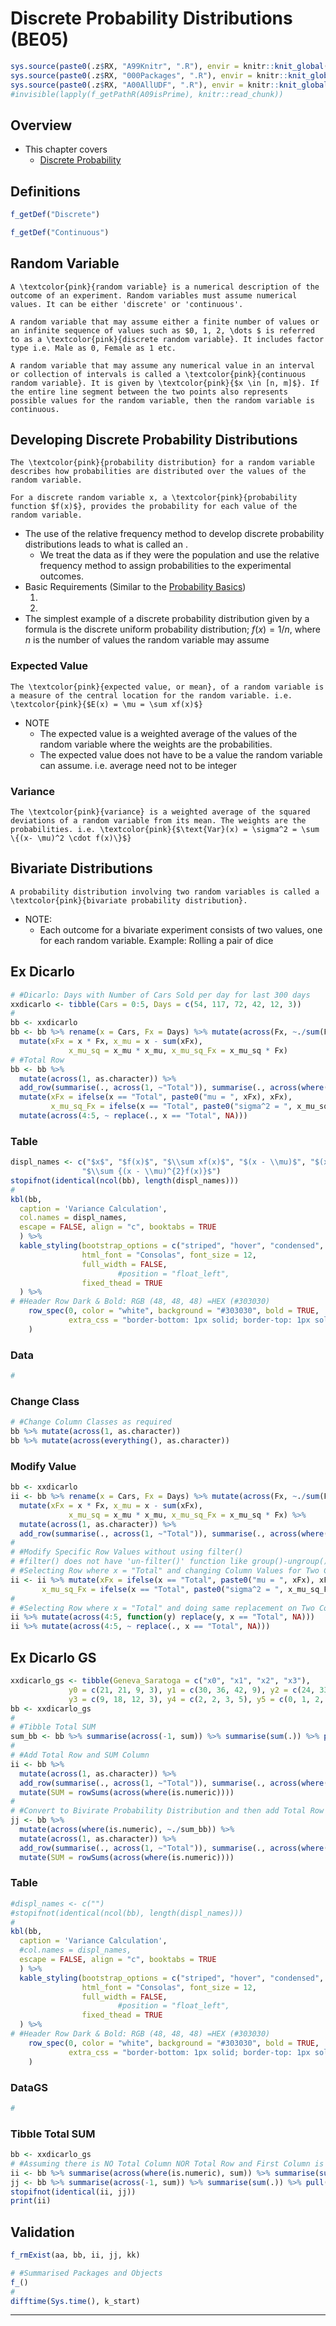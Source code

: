 # Discrete Probability Distributions (BE05) {#be05}

```r
sys.source(paste0(.z$RX, "A99Knitr", ".R"), envir = knitr::knit_global())
sys.source(paste0(.z$RX, "000Packages", ".R"), envir = knitr::knit_global())
sys.source(paste0(.z$RX, "A00AllUDF", ".R"), envir = knitr::knit_global())
#invisible(lapply(f_getPathR(A09isPrime), knitr::read_chunk))
```

## Overview

- This chapter covers 
  - [Discrete Probability](#discrete-prob-be05 "be05")

## Definitions

```r
f_getDef("Discrete")
```

```r
f_getDef("Continuous")
```

## Random Variable

```definition
A \textcolor{pink}{random variable} is a numerical description of the outcome of an experiment. Random variables must assume numerical values. It can be either 'discrete' or 'continuous'.
```

```definition
A random variable that may assume either a finite number of values or an infinite sequence of values such as $0, 1, 2, \dots $ is referred to as a \textcolor{pink}{discrete random variable}. It includes factor type i.e. Male as 0, Female as 1 etc.
```

```definition
A random variable that may assume any numerical value in an interval or collection of intervals is called a \textcolor{pink}{continuous random variable}. It is given by \textcolor{pink}{$x \in [n, m]$}. If the entire line segment between the two points also represents possible values for the random variable, then the random variable is continuous.
```

## Developing Discrete Probability Distributions {#discrete-prob-be05}

```definition
The \textcolor{pink}{probability distribution} for a random variable describes how probabilities are distributed over the values of the random variable.
```

```definition
For a discrete random variable x, a \textcolor{pink}{probability function $f(x)$}, provides the probability for each value of the random variable.
```

- The use of the relative frequency method to develop discrete probability distributions leads to what is called an \textcolor{pink}{empirical discrete distribution}.
  - We treat the data as if they were the population and use the relative frequency method to assign probabilities to the experimental outcomes.

- Basic Requirements (Similar to the [Probability Basics](#assign-probability-be04 "be04"))
  1. \textcolor{pink}{$f(x) \geq 0$}
  1. \textcolor{pink}{$\sum {f(x)} = 1$}
- The simplest example of a discrete probability distribution given by a formula is the discrete uniform probability distribution; $f(x) = 1/n$, where $n$ is the number of values the random variable may assume

### Expected Value

```definition
The \textcolor{pink}{expected value, or mean}, of a random variable is a measure of the central location for the random variable. i.e. \textcolor{pink}{$E(x) = \mu = \sum xf(x)$}
```

- NOTE
  - The expected value is a weighted average of the values of the random variable where the weights are 
the probabilities.
  - The expected value does not have to be a value the random variable can assume. i.e. average need not to be integer
  
### Variance 

```definition
The \textcolor{pink}{variance} is a weighted average of the squared deviations of a random variable from its mean. The weights are the probabilities. i.e. \textcolor{pink}{$\text{Var}(x) = \sigma^2 = \sum \{(x- \mu)^2 \cdot f(x)\}$}
```

## Bivariate Distributions

```definition
A probability distribution involving two random variables is called a \textcolor{pink}{bivariate probability distribution}. 
```

- NOTE:
  - Each outcome for a bivariate experiment consists of two values, one for each random variable. Example: Rolling a pair of dice

## Ex Dicarlo {.tabset .tabset-fade}

```r
# #Dicarlo: Days with Number of Cars Sold per day for last 300 days
xxdicarlo <- tibble(Cars = 0:5, Days = c(54, 117, 72, 42, 12, 3))
#
bb <- xxdicarlo
bb <- bb %>% rename(x = Cars, Fx = Days) %>% mutate(across(Fx, ~./sum(Fx))) %>% 
  mutate(xFx = x * Fx, x_mu = x - sum(xFx), 
		     x_mu_sq = x_mu * x_mu, x_mu_sq_Fx = x_mu_sq * Fx) 
# #Total Row
bb <- bb %>% 
  mutate(across(1, as.character)) %>% 
  add_row(summarise(., across(1, ~"Total")), summarise(., across(where(is.double), sum))) %>% 
  mutate(xFx = ifelse(x == "Total", paste0("mu = ", xFx), xFx),
         x_mu_sq_Fx = ifelse(x == "Total", paste0("sigma^2 = ", x_mu_sq_Fx), x_mu_sq_Fx)) %>% 
  mutate(across(4:5, ~ replace(., x == "Total", NA)))
```


### Table {.unlisted .unnumbered}

```r
displ_names <- c("$x$", "$f(x)$", "$\\sum xf(x)$", "$(x - \\mu)$", "$(x - \\mu)^2$", 
                "$\\sum {(x - \\mu)^{2}f(x)}$") 
stopifnot(identical(ncol(bb), length(displ_names)))
#
kbl(bb,
  caption = 'Variance Calculation',
  col.names = displ_names,
  escape = FALSE, align = "c", booktabs = TRUE
  ) %>%
  kable_styling(bootstrap_options = c("striped", "hover", "condensed", "responsive"),
                html_font = "Consolas",	font_size = 12,
                full_width = FALSE,
				        #position = "float_left",
                fixed_thead = TRUE
  ) %>%
# #Header Row Dark & Bold: RGB (48, 48, 48) =HEX (#303030)
	row_spec(0, color = "white", background = "#303030", bold = TRUE,
	         extra_css = "border-bottom: 1px solid; border-top: 1px solid"
	)
```

### Data {.unlisted .unnumbered}

```r
#
```

### Change Class {.unlisted .unnumbered}

```r
# #Change Column Classes as required
bb %>% mutate(across(1, as.character))
bb %>% mutate(across(everything(), as.character))
```

### Modify Value {.unlisted .unnumbered}
```r
bb <- xxdicarlo
ii <- bb %>% rename(x = Cars, Fx = Days) %>% mutate(across(Fx, ~./sum(Fx))) %>% 
  mutate(xFx = x * Fx, x_mu = x - sum(xFx), 
		     x_mu_sq = x_mu * x_mu, x_mu_sq_Fx = x_mu_sq * Fx) %>% 
  mutate(across(1, as.character)) %>% 
  add_row(summarise(., across(1, ~"Total")), summarise(., across(where(is.double), sum))) 
#
# #Modify Specific Row Values without using filter() 
# #filter() does not have 'un-filter()' function like group()-ungroup() combination
# #Selecting Row where x = "Total" and changing Column Values for Two Columns
ii <- ii %>% mutate(xFx = ifelse(x == "Total", paste0("mu = ", xFx), xFx),
       x_mu_sq_Fx = ifelse(x == "Total", paste0("sigma^2 = ", x_mu_sq_Fx), x_mu_sq_Fx)) 
#
# #Selecting Row where x = "Total" and doing same replacement on Two Columns
ii %>% mutate(across(4:5, function(y) replace(y, x == "Total", NA)))
ii %>% mutate(across(4:5, ~ replace(., x == "Total", NA)))
```

## Ex Dicarlo GS {.tabset .tabset-fade}

```r
xxdicarlo_gs <- tibble(Geneva_Saratoga = c("x0", "x1", "x2", "x3"), 
             y0 = c(21, 21, 9, 3), y1 = c(30, 36, 42, 9), y2 = c(24, 33, 9, 6), 
             y3 = c(9, 18, 12, 3), y4 = c(2, 2, 3, 5), y5 = c(0, 1, 2, 0))
bb <- xxdicarlo_gs
#
# #Tibble Total SUM 
sum_bb <- bb %>% summarise(across(-1, sum)) %>% summarise(sum(.)) %>% pull(.)
#
# #Add Total Row and SUM Column
ii <- bb %>% 
  mutate(across(1, as.character)) %>% 
  add_row(summarise(., across(1, ~"Total")), summarise(., across(where(is.numeric), sum))) %>% 
  mutate(SUM = rowSums(across(where(is.numeric))))
#
# #Convert to Bivirate Probability Distribution and then add Total Row and SUM Column
jj <- bb %>% 
  mutate(across(where(is.numeric), ~./sum_bb)) %>% 
  mutate(across(1, as.character)) %>% 
  add_row(summarise(., across(1, ~"Total")), summarise(., across(where(is.numeric), sum))) %>% 
  mutate(SUM = rowSums(across(where(is.numeric))))
```

### Table {.unlisted .unnumbered}

```r
#displ_names <- c("") 
#stopifnot(identical(ncol(bb), length(displ_names)))
#
kbl(bb,
  caption = 'Variance Calculation',
  #col.names = displ_names,
  escape = FALSE, align = "c", booktabs = TRUE
  ) %>%
  kable_styling(bootstrap_options = c("striped", "hover", "condensed", "responsive"),
                html_font = "Consolas",	font_size = 12,
                full_width = FALSE,
				        #position = "float_left",
                fixed_thead = TRUE
  ) %>%
# #Header Row Dark & Bold: RGB (48, 48, 48) =HEX (#303030)
	row_spec(0, color = "white", background = "#303030", bold = TRUE,
	         extra_css = "border-bottom: 1px solid; border-top: 1px solid"
	)
```

### DataGS {.unlisted .unnumbered}

```r
#
```

### Tibble Total SUM {.unlisted .unnumbered}

```r
bb <- xxdicarlo_gs
# #Assuming there is NO Total Column NOR Total Row and First Column is character
ii <- bb %>% summarise(across(where(is.numeric), sum)) %>% summarise(sum(.)) %>% pull(.)
jj <- bb %>% summarise(across(-1, sum)) %>% summarise(sum(.)) %>% pull(.)
stopifnot(identical(ii, jj))
print(ii)
```

## Validation {.unlisted .unnumbered .tabset .tabset-fade}

```r
f_rmExist(aa, bb, ii, jj, kk)
```

```r
# #Summarised Packages and Objects
f_()
#
difftime(Sys.time(), k_start)
```

****
